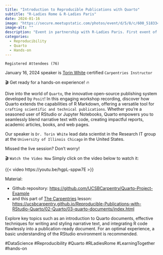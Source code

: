 ```yaml
---
title: "Introduction to Reproducible Publications with Quarto"
subtitle: "R-Ladies Rome & R-Ladies Paris"
date: 2024-01-16
image: "https://secure.meetupstatic.com/photos/event/d/5/8/c/600_518334668.webp?w=750"
image-alt: ""
description: "Event in partnership with R-Ladies Paris. First event of 2024 carpentry-style quarto introductory workshop with lecture and demos alternating with hands-on exercises."
categories:
  - Reproducibility
  - Quarto
  - Hands-on
---
```

  

`Registered Attendees (76)`

January 16, 2024 speaker is [Torin White](https://www.linkedin.com/in/torinwhite/) certified `Carpentries Instructor`


🎬 Get ready for a hands-on experience! 🔥

Dive into the world of `Quarto`, the innovative open-source publishing system developed by `Posit`! In this engaging workshop recording, discover how Quarto extends the capabilities of R Markdown, offering a versatile tool for `crafting scientific and technical publications`. Whether you're a seasoned user of RStudio or Jupyter Notebooks, Quarto empowers you to seamlessly blend narrative text with code, creating impactful reports, academic articles, books, and web pages.

Our speaker is `Dr. Torin White` lead data scientist in the Research IT group at the `University of Illinois Chicago` in the United States. 

Missed the live session? Don't worry! 

 🎬 `Watch the Video Now`
Simply click on the video below to watch it:

{{< video https://youtu.be/hgpL-sppw7E >}}


Material:

- Github repository: [https://github.com/UCSBCarpentry/Quarto-Project-Example](https://github.com/UCSBCarpentry/Quarto-Project-Example)
- and this part of [The Carpentries](https://carpentries.org/index.html) lesson: [https://ucsbcarpentry.github.io/Reproducible-Publications-with-RStudio-Quarto/02-Quarto/03-quarto-documents/index.html](https://ucsbcarpentry.github.io/Reproducible-Publications-with-RStudio-Quarto/02-Quarto/03-quarto-documents/index.html)


Explore key topics such as an introduction to Quarto documents, effective techniques for writing and styling narrative text, and integrating R code flawlessly into a publication-ready document. For an optimal experience, a basic understanding of the RStudio environment is recommended.


#DataScience #Reproducibility #Quarto #RLadiesRome #LearningTogether #hands-on